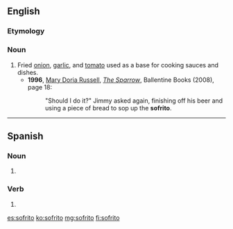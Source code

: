 ==English==
{{slim-wikipedia}}

===Etymology===
{{etyl|es|en}}

===Noun===
{{en-noun|-}}

# Fried [[onion]], [[garlic]], and [[tomato]] used as a base for cooking sauces and dishes.
#* '''1996''', [[w:Mary Doria Russell|Mary Doria Russell]], ''[[w:The Sparrow (novel)|The Sparrow]]'', Ballentine Books (2008), page 18:
#*: "Should I do it?" Jimmy asked again, finishing off his beer and using a piece of bread to sop up the '''sofrito'''.

----

==Spanish==

===Noun===
{{es-noun|m}}

# {{l|es|sofrito}}

===Verb===
{{es-past participle|sofrit}}

# {{es-verb form of|mood=participle|tense=past|ending=ar|sofreír}}

[[es:sofrito]]
[[ko:sofrito]]
[[mg:sofrito]]
[[fi:sofrito]]